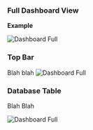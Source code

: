 ### Full Dashboard View

**Example**

<img
  className="block dark:block"
  src="/images/db-details/full.jpg"
  alt="Dashboard Full"
/>  

### Top Bar

Blah blah 
<img
  className="block dark:block"
  src="/images/dashboard/time-range.jpg"
  alt="Dashboard Full"
  width={350}
/> 

### Database Table

Blah Blah

<img
  className="block dark:block"
  src="/images/dashboard/db-instances.jpg"
  alt="Dashboard Full"
  width={250}
/> 
